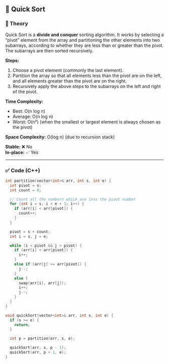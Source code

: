 ## 📌 Quick Sort

### 📖 Theory

Quick Sort is a **divide and conquer** sorting algorithm. It works by selecting a "pivot" element from the array and partitioning the other elements into two subarrays, according to whether they are less than or greater than the pivot. The subarrays are then sorted recursively.

**Steps:**

1. Choose a pivot element (commonly the last element).
2. Partition the array so that all elements less than the pivot are on the left, and all elements greater than the pivot are on the right.
3. Recursively apply the above steps to the subarrays on the left and right of the pivot.

**Time Complexity:**

- Best: O(n log n)
- Average: O(n log n)
- Worst: O(n²) (when the smallest or largest element is always chosen as the pivot)

**Space Complexity:** O(log n) (due to recursion stack)

**Stable:** ❌ No  
**In-place:** ✅ Yes

---

### ✅ Code (C++)

```cpp
int partition(vector<int>& arr, int s, int e) {
  int pivot = s;
  int count = 0;

  // Count all the numbers which are less the pivot number
  for (int i = s; i < e + 1; i++) {
    if (arr[i] < arr[pivot]) {
      count++;
    }
  }

  pivot = s + count;
  int i = s, j = e;

  while (i < pivot && j > pivot) {
    if (arr[i] < arr[pivot]) {
      i++;
    }
    else if (arr[j] >= arr[pivot]) {
      j--;
    }
    else {
      swap(arr[i], arr[j]);
      i++;
      j--;
    }
  }
}

void quickSort(vector<int>& arr, int s, int e) {
  if (s >= e) {
    return;
  }

  int p = partition(arr, s, e);

  quickSort(arr, s, p - 1);
  quickSort(arr, p + 1, e);
}
```
